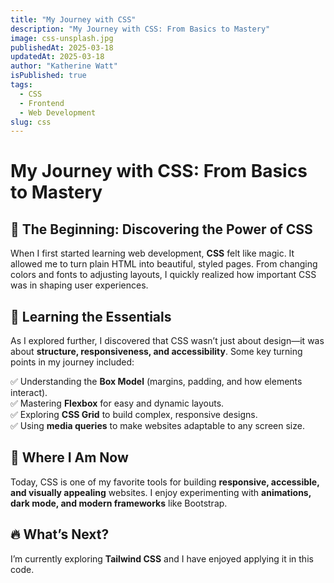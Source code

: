 ```yaml
---
title: "My Journey with CSS"
description: "My Journey with CSS: From Basics to Mastery"
image: css-unsplash.jpg
publishedAt: 2025-03-18
updatedAt: 2025-03-18
author: "Katherine Watt"
isPublished: true
tags:
  - CSS
  - Frontend
  - Web Development
slug: css
---
```


# My Journey with CSS: From Basics to Mastery  

## 📌 The Beginning: Discovering the Power of CSS  
When I first started learning web development, **CSS** felt like magic. It allowed me to turn plain HTML into beautiful, styled pages. From changing colors and fonts to adjusting layouts, I quickly realized how important CSS was in shaping user experiences.  

## 🎨 Learning the Essentials  
As I explored further, I discovered that CSS wasn’t just about design—it was about **structure, responsiveness, and accessibility**. Some key turning points in my journey included:  

✅ Understanding the **Box Model** (margins, padding, and how elements interact).  
✅ Mastering **Flexbox** for easy and dynamic layouts.  
✅ Exploring **CSS Grid** to build complex, responsive designs.  
✅ Using **media queries** to make websites adaptable to any screen size.  

## 🚀 Where I Am Now  
Today, CSS is one of my favorite tools for building **responsive, accessible, and visually appealing** websites. I enjoy experimenting with **animations, dark mode, and modern frameworks** like Bootstrap.  

## 🔥 What’s Next?  
I’m currently exploring **Tailwind CSS** and I have enjoyed applying it in this code.  
